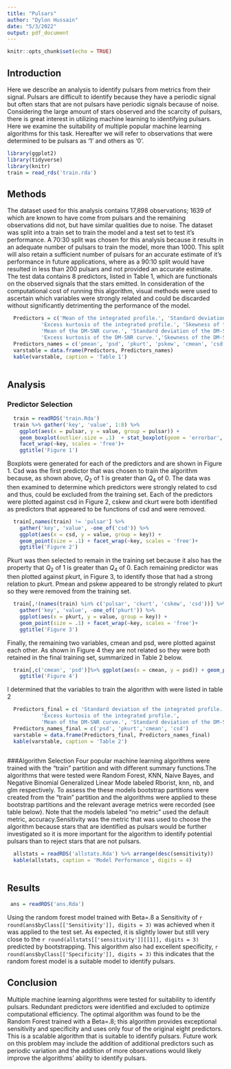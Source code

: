 ```yaml
---
title: "Pulsars"
author: "Dylon Hussain"
date: "5/3/2022"
output: pdf_document
---
```


```r
knitr::opts_chunk$set(echo = TRUE)
```
## Introduction
Here we describe an analysis to identify pulsars from metrics from their signal. Pulsars are difficult to identify because they have a periodic signal but often stars that are not pulsars have periodic signals because of noise. Considering the large amount of stars observed and the scarcity of pulsars, there is great interest in utilizing machine learning to identifying pulsars. Here we examine the suitability of multiple popular machine learning algorithms for this task. Hereafter we will refer to observations that were determined to be pulsars as '1' and others as '0'.  

```r
library(ggplot2)
library(tidyverse)
library(knitr)
train = read_rds('train.rda')
```

## Methods
The dataset used for this analysis contains 17,898 observations; 1639 of which are known to have come from pulsars and the remaining observations did not, but have similar qualities due to noise. The dataset was split into a train set to train the model and a test set to test it's performance. A 70:30 split was chosen for this analysis because it results in an adequate number of pulsars to train the model, more than 1000. This split will also retain a sufficient number of pulsars for an accurate estimate of it's performance in future applications, where as a 90:10 split would have resulted in less than 200 pulsars and not provided an accurate estimate. The test data contains 8 predictors, listed in Table 1, which are functionals on the observed signals that the stars emitted. In consideration of the computational cost of running this algorithm, visual methods were used to ascertain which variables were strongly related and could be discarded without significantly detrimenting the performance of the model.
```r
  Predictors = c('Mean of the integrated profile.', 'Standard deviation of the integrated profile.',
           'Excess kurtosis of the integrated profile.', 'Skewness of the integrated profile.',
           'Mean of the DM-SNR curve.', 'Standard deviation of the DM-SNR curve.',
           'Excess kurtosis of the DM-SNR curve.','Skewness of the DM-SNR curve.')
  Predictors_names = c('pmean', 'psd', 'pkurt', 'pskew', 'cmean', 'csd', 'ckurt', 'cskew')
  varstable = data.frame(Predictors, Predictors_names)
  kable(varstable, caption = 'Table 1')
  
```

## Analysis

### Predictor Selection

```r
  train = readRDS('train.Rda')
  train %>% gather('key', 'value', 1:8) %>%  
    ggplot(aes(x = pulsar, y = value, group = pulsar)) + 
    geom_boxplot(outlier.size = .1)  + stat_boxplot(geom = 'errorbar', width = .5)+
    facet_wrap(~key, scales = 'free')+
    ggtitle('Figure 1')
```
Boxplots were generated for each of the predictors and are shown in Figure 1. Csd was the first predictor that was chosen to train the algorithm because, as shown above, $Q_2$ of 1 is greater than $Q_4$ of 0. The data was then examined to determine which predictors were strongly related to csd and thus, could be excluded from the training set. Each of the predictors were plotted against csd in Figure 2, cskew and ckurt were both identified as predictors that appeared to be functions of csd and were removed. 

```r
  train[,names(train) != 'pulsar'] %>% 
    gather('key', 'value', -one_of('csd')) %>% 
    ggplot(aes(x = csd, y = value, group = key)) + 
    geom_point(size = .1) + facet_wrap(~key, scales = 'free')+
    ggtitle('Figure 2')
```
Pkurt was then selected to remain in the training set because it also has the property that $Q_2$ of 1 is greater than $Q_4$ of 0. Each remaining predictor was then plotted against pkurt, in Figure 3, to identify those that had a strong relation to pkurt. Pmean and pskew appeared to be strongly related to pkurt so they were removed from the training set. 
```r
  train[,!(names(train) %in% c('pulsar', 'ckurt', 'cskew', 'csd'))] %>% 
    gather('key', 'value', -one_of('pkurt')) %>% 
    ggplot(aes(x = pkurt, y = value, group = key)) + 
    geom_point(size = .1) + facet_wrap(~key, scales = 'free')+
    ggtitle('Figure 3')
```

  

Finally, the remaining two variables, cmean and psd, were plotted against each other. As shown in Figure 4 they are not related so they were both retained in the final training set, summarized in Table 2 below. 

```r
  train[,c('cmean', 'psd')]%>% ggplot(aes(x = cmean, y = psd)) + geom_point(size = .1) +
    ggtitle('Figure 4')
```
I determined that the variables to train the algorithm with were listed in table 2
```r
  Predictors_final = c( 'Standard deviation of the integrated profile.',
           'Excess kurtosis of the integrated profile.',
           'Mean of the DM-SNR curve.', 'Standard deviation of the DM-SNR curve.')
  Predictors_names_final = c('psd', 'pkurt','cmean', 'csd')
  varstable = data.frame(Predictors_final, Predictors_names_final)
  kable(varstable, caption = 'Table 2')
  
```

###Algorithm Selection 
Four popular machine learning algorithms were trained with the "train" partition and with different summary functions.The algorithms that were tested were Random Forest, KNN, Naive Bayes, and Negative Binomial Generalized Linear Mode labeled Rborist, knn, nb, and glm respectively. To assess the these models bootstrap partitions were created from the "train" partition and the algorithms were applied to these bootstrap partitions and the relevant average metrics were recorded (see table below). Note that the models labeled "no metric" used the default metric, accuracy.Sensitivity was the metric that was used to choose the algorithm because stars that are identified as pulsars would be further investigated so it is more important for the algorithm to identify potential pulsars than to reject stars that are not pulsars. 

```r
  allstats = readRDS('allstats.Rda') %>% arrange(desc(sensitivity)) 
  kable(allstats, caption = 'Model Performance', digits = 4)
  
```

## Results
```r
 ans = readRDS('ans.Rda')
```
Using the random forest model trained with Beta=.8 a Sensitivity of `r  round(ans$byClass[['Sensitivity']], digits = 3)` was achieved when it was applied to the test set. As expected, it is slightly lower but still very close to the `r round(allstats[['sensitivity']][[1]], digits = 3)` predicted by bootstrapping. This algorithm also had excellent specificity, `r  round(ans$byClass[['Specificity']], digits = 3)` this indicates that the random forest model is a suitable model to identify pulsars.


## Conclusion
Multiple machine learning algorithms were tested for suitability to identify pulsars. Redundant predictors were identified and excluded to optimize computational efficiency. The optimal algorithm was found to be the Random Forest trained with a Beta=.8; this algorithm provides exceptional sensitivity and specificity and uses only four of the original eight predictors. This is a scalable algorithm that is suitable to identify pulsars. Future work on this problem may include the addition of additional predictors such as periodic variation and the addition of more observations would likely improve the algorithms' ability to identify pulsars. 